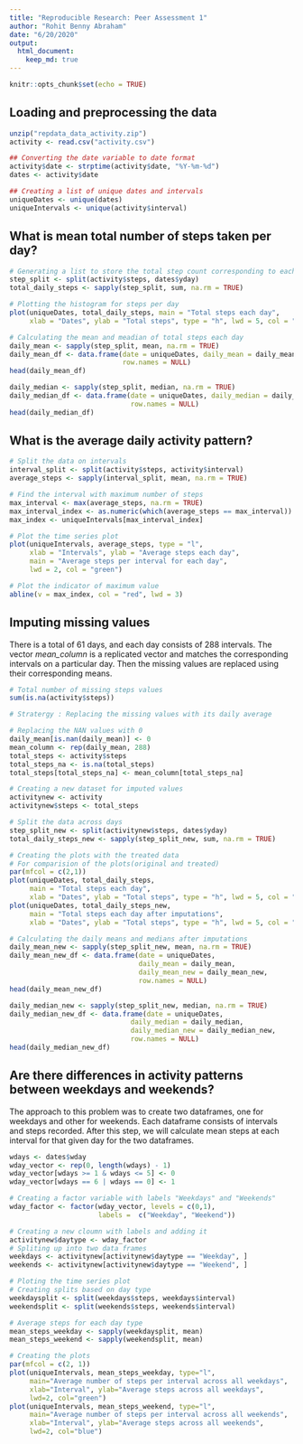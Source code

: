 ```yaml
---
title: "Reproducible Research: Peer Assessment 1"
author: "Rohit Benny Abraham"
date: "6/20/2020"
output: 
  html_document:
    keep_md: true
---
```


```r
knitr::opts_chunk$set(echo = TRUE)
```


## Loading and preprocessing the data

```r

unzip("repdata_data_activity.zip")
activity <- read.csv("activity.csv")

## Converting the date variable to date format
activity$date <- strptime(activity$date, "%Y-%m-%d")
dates <- activity$date

## Creating a list of unique dates and intervals
uniqueDates <- unique(dates)
uniqueIntervals <- unique(activity$interval)

```


## What is mean total number of steps taken per day?

```r

# Generating a list to store the total step count corresponding to each day
step_split <- split(activity$steps, dates$yday)
total_daily_steps <- sapply(step_split, sum, na.rm = TRUE)

# Plotting the histogram for steps per day
plot(uniqueDates, total_daily_steps, main = "Total steps each day",
     xlab = "Dates", ylab = "Total steps", type = "h", lwd = 5, col = "green")

# Calculating the mean and meadian of total steps each day
daily_mean <- sapply(step_split, mean, na.rm = TRUE)
daily_mean_df <- data.frame(date = uniqueDates, daily_mean = daily_mean, 
                            row.names = NULL)
head(daily_mean_df)

daily_median <- sapply(step_split, median, na.rm = TRUE)
daily_median_df <- data.frame(date = uniqueDates, daily_median = daily_median,
                              row.names = NULL)
head(daily_median_df)

```


## What is the average daily activity pattern?

```r

# Split the data on intervals 
interval_split <- split(activity$steps, activity$interval)
average_steps <- sapply(interval_split, mean, na.rm = TRUE)

# Find the interval with maximum number of steps
max_interval <- max(average_steps, na.rm = TRUE)
max_interval_index <- as.numeric(which(average_steps == max_interval))
max_index <- uniqueIntervals[max_interval_index]

# Plot the time series plot
plot(uniqueIntervals, average_steps, type = "l",
     xlab = "Intervals", ylab = "Average steps each day",
     main = "Average steps per interval for each day",
     lwd = 2, col = "green")

# Plot the indicator of maximum value
abline(v = max_index, col = "red", lwd = 3)
```


## Imputing missing values

There is a total of 61 days, and each day consists of 288 intervals. The vector *mean_column* is a replicated vector and matches the corresponding intervals on a particular day. Then the missing values are replaced using their corresponding means.

```r

# Total number of missing steps values
sum(is.na(activity$steps))

# Stratergy : Replacing the missing values with its daily average

# Replacing the NAN values with 0
daily_mean[is.nan(daily_mean)] <- 0
mean_column <- rep(daily_mean, 288)
total_steps <- activity$steps
total_steps_na <- is.na(total_steps)
total_steps[total_steps_na] <- mean_column[total_steps_na]

# Creating a new dataset for imputed values
activitynew <- activity
activitynew$steps <- total_steps

# Split the data across days
step_split_new <- split(activitynew$steps, dates$yday)
total_daily_steps_new <- sapply(step_split_new, sum, na.rm = TRUE)

# Creating the plots with the treated data
# For comparision of the plots(original and treated)
par(mfcol = c(2,1))
plot(uniqueDates, total_daily_steps, 
     main = "Total steps each day",
     xlab = "Dates", ylab = "Total steps", type = "h", lwd = 5, col = "green")
plot(uniqueDates, total_daily_steps_new, 
     main = "Total steps each day after imputations",
     xlab = "Dates", ylab = "Total steps", type = "h", lwd = 5, col = "blue")

# Calculating the daily means and medians after imputations
daily_mean_new <- sapply(step_split_new, mean, na.rm = TRUE)
daily_mean_new_df <- data.frame(date = uniqueDates,
                                daily_mean = daily_mean,
                                daily_mean_new = daily_mean_new, 
                                row.names = NULL)
head(daily_mean_new_df)

daily_median_new <- sapply(step_split_new, median, na.rm = TRUE)
daily_median_new_df <- data.frame(date = uniqueDates, 
                              daily_median = daily_median,
                              daily_median_new = daily_median_new,
                              row.names = NULL)
head(daily_median_new_df)

```


## Are there differences in activity patterns between weekdays and weekends?

The approach to this problem was to create two dataframes, one for weekdays and other for weekends. Each dataframe consists of intervals and steps recorded. After this step, we will calculate mean steps at each interval for that given day for the two dataframes.

```r

wdays <- dates$wday
wday_vector <- rep(0, length(wdays) - 1)
wday_vector[wdays >= 1 & wdays <= 5] <- 0
wday_vector[wdays == 6 | wdays == 0] <- 1

# Creating a factor variable with labels "Weekdays" and "Weekends"
wday_factor <- factor(wday_vector, levels = c(0,1), 
                      labels =  c("Weekday", "Weekend"))

# Creating a new cloumn with labels and adding it
activitynew$daytype <- wday_factor
# Spliting up into two data frames
weekdays <- activitynew[activitynew$daytype == "Weekday", ]
weekends <- activitynew[activitynew$daytype == "Weekend", ]

# Ploting the time series plot
# Creating splits based on day type
weekdaysplit <- split(weekdays$steps, weekdays$interval)
weekendsplit <- split(weekends$steps, weekends$interval)

# Average steps for each day type
mean_steps_weekday <- sapply(weekdaysplit, mean)
mean_steps_weekend <- sapply(weekendsplit, mean)

# Creating the plots
par(mfcol = c(2, 1))
plot(uniqueIntervals, mean_steps_weekday, type="l",
     main="Average number of steps per interval across all weekdays", 
     xlab="Interval", ylab="Average steps across all weekdays", 
     lwd=2, col="green")
plot(uniqueIntervals, mean_steps_weekend, type="l",
     main="Average number of steps per interval across all weekends", 
     xlab="Interval", ylab="Average steps across all weekends", 
     lwd=2, col="blue")

```

